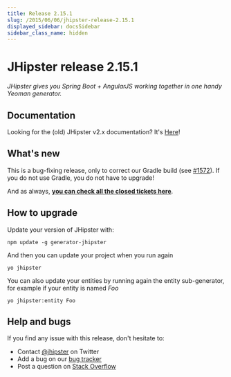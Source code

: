 ```yaml
---
title: Release 2.15.1
slug: /2015/06/06/jhipster-release-2.15.1
displayed_sidebar: docsSidebar
sidebar_class_name: hidden
---
```


JHipster release 2.15.1
==================

*JHipster gives you Spring Boot + AngularJS working together in one handy Yeoman generator.*

Documentation
----------

Looking for the (old) JHipster v2.x documentation? It's [Here](/documentation-archive)!

What's new
----------

This is a bug-fixing release, only to correct our Gradle build (see [#1572](https://github.com/jhipster/generator-jhipster/issues/1572)). If you do not use Gradle, you do not have to upgrade!

And as always, __[you can check all the closed tickets here](https://github.com/jhipster/generator-jhipster/issues?q=milestone%3A2.15.1+is%3Aclosed)__.

How to upgrade
------------

Update your version of JHipster with:

```
npm update -g generator-jhipster
```

And then you can update your project when you run again

```
yo jhipster
```

You can also update your entities by running again the entity sub-generator, for example if your entity is named _Foo_

```
yo jhipster:entity Foo
```

Help and bugs
--------------

If you find any issue with this release, don't hesitate to:

- Contact [@jhipster](https://twitter.com/jhipster) on Twitter
- Add a bug on our [bug tracker](https://github.com/jhipster/generator-jhipster/issues?state=open)
- Post a question on [Stack Overflow](http://stackoverflow.com/tags/jhipster/info)
